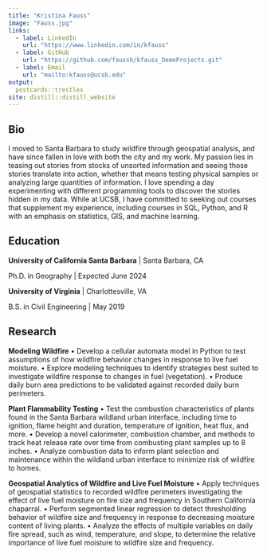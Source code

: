 ```yaml
---
title: "Kristina Fauss"
image: "Fauss.jpg"
links:
  - label: LinkedIn
    url: "https://www.linkedin.com/in/kfauss"
  - label: GitHub
    url: "https://github.com/faussk/kfauss_DemoProjects.git"
  - label: Email
    url: "mailto:kfauss@ucsb.edu"
output:
  postcards::trestles
site: distill::distill_website
---
```

 
## Bio

I moved to Santa Barbara to study wildfire through geospatial analysis, and have since fallen in love with both the city and my work. My passion lies in teasing out stories from stocks of unsorted information and seeing those stories translate into action, whether that means testing physical samples or analyzing large quantities of information. I love spending a day experimenting with different programming tools to discover the stories hidden in my data. While at UCSB, I have committed to seeking out courses that supplement my experience, including courses in SQL, Python, and R with an emphasis on statistics, GIS, and machine learning.

## Education

**University of California Santa Barbara** | Santa Barbara, CA

Ph.D. in Geography | Expected June 2024

**University of Virginia** | Charlottesville, VA

B.S. in Civil Engineering | May 2019

## Research

**Modeling Wildfire**
• Develop a cellular automata model in Python to test assumptions of how wildfire behavior changes in response to live fuel moisture.
• Explore modeling techniques to identify strategies best suited to investigate wildfire response to changes in fuel (vegetation).
• Produce daily burn area predictions to be validated against recorded daily burn perimeters.

**Plant Flammability Testing**
• Test the combustion characteristics of plants found in the Santa Barbara wildland urban interface, including time to ignition, flame height and duration, temperature of ignition, heat flux, and more.
• Develop a novel calorimeter, combustion chamber, and methods to track heat release rate over time from combusting plant samples up to 8 inches.
• Analyze combustion data to inform plant selection and maintenance within the wildland urban interface to minimize risk of wildfire to homes.

**Geospatial Analytics of Wildfire and Live Fuel Moisture**
• Apply techniques of geospatial statistics to recorded wildfire perimeters investigating the effect of live fuel moisture on fire size and frequency in Southern California chaparral.
• Perform segmented linear regression to detect thresholding behavior of wildfire size and frequency in response to decreasing moisture content of living plants.
• Analyze the effects of multiple variables on daily fire spread, such as wind, temperature, and slope, to determine the relative importance of live fuel moisture to wildfire size and frequency.
